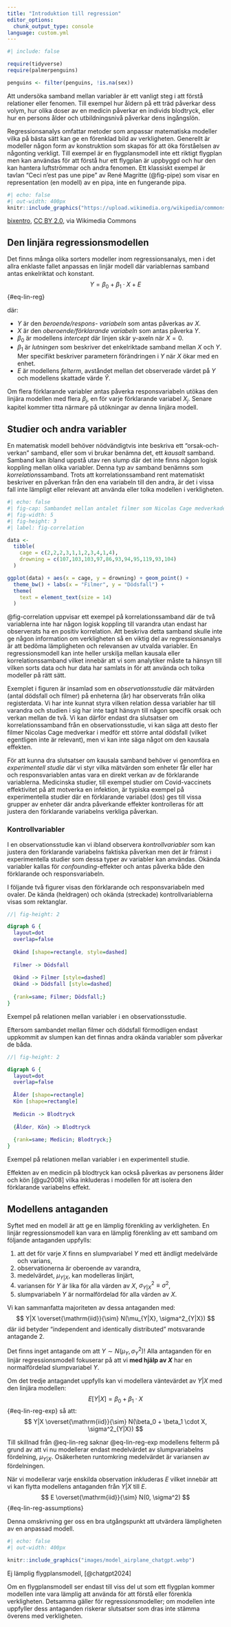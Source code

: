 ```yaml
---
title: "Introduktion till regression"
editor_options: 
  chunk_output_type: console
language: custom.yml
---
```


```r
#| include: false

require(tidyverse)
require(palmerpenguins)

penguins <- filter(penguins, !is.na(sex))

```

Att undersöka samband mellan variabler är ett vanligt steg i att förstå relationer eller fenomen. Till exempel hur åldern på ett träd påverkar dess volym, hur olika doser av en medicin påverkar en individs blodtryck, eller hur en persons ålder och utbildningsnivå påverkar dens ingångslön.

Regressionsanalys omfattar metoder som anpassar matematiska modeller vilka på bästa sätt kan ge en förenklad bild av verkligheten. Generellt är modeller någon form av konstruktion som skapas för att öka förståelsen av någonting verkligt. Till exempel är en flygplansmodell inte ett riktigt flygplan men kan användas för att förstå hur ett flygplan är uppbyggd och hur den kan hantera luftströmmar och andra fenomen. Ett klassiskt exempel är tavlan "Ceci n'est pas une pipe" av René Magritte (@fig-pipe) som visar en representation (en modell) av en pipa, inte en fungerande pipa. 

::: {#fig-pipe}
```r
#| echo: false
#| out-width: 400px
knitr::include_graphics("https://upload.wikimedia.org/wikipedia/commons/a/a7/Ceci_n%27est_pas_une_pipe_graffiti_in_Bucharest.jpg")
```
[bixentro](https://commons.wikimedia.org/wiki/File:Ceci_n%27est_pas_une_pipe_graffiti_in_Bucharest.jpg), [CC BY 2.0](https://creativecommons.org/licenses/by/2.0), via Wikimedia Commons
:::

## Den linjära regressionsmodellen
Det finns många olika sorters modeller inom regressionsanalys, men i det allra enklaste fallet anpassas en linjär modell där variablernas samband antas enkelriktat och konstant.
$$
Y = \beta_0 + \beta_1 \cdot X + E
$$ {#eq-lin-reg}

där:

- $Y$ är den *beroende/respons- variabeln* som antas påverkas av $X$.
- $X$ är den *oberoende/förklarande variabeln* som antas påverka $Y$.
- $\beta_0$ är modellens *intercept* där linjen skär y-axeln när $X = 0$.
- $\beta_1$ är *lutningen* som beskriver det enkelriktade samband mellan $X$ och $Y$. Mer specifikt beskriver parametern förändringen i $Y$ när $X$ ökar med en enhet.
- $E$ är modellens *felterm*, avståndet mellan det observerade värdet på $Y$ och modellens skattade värde $\hat{Y}$.

Om flera förklarande variabler antas påverka responsvariabeln utökas den linjära modellen med flera $\beta_j$, en för varje förklarande variabel $X_j$. Senare kapitel kommer titta närmare på utökningar av denna linjära modell.

## Studier och andra variabler
En matematisk modell behöver nödvändigtvis inte beskriva ett "orsak-och-verkan" samband, eller som vi brukar benämna det, ett *kausalt* samband. Samband kan ibland uppstå utav ren slump där det inte finns någon logisk koppling mellan olika variabler. Denna typ av samband benämns som *korrelation*ssamband. Trots att korrelationssamband rent matematiskt beskriver en påverkan från den ena variabeln till den andra, är det i vissa fall inte lämpligt eller relevant att använda eller tolka modellen i verkligheten.

```r
#| echo: false
#| fig-cap: Sambandet mellan antalet filmer som Nicolas Cage medverkade i och antalet dödsfall av drunkning mellan 1999 och 2009 i USA [@cdcNCHSNational;@imdbNicolasCage]
#| fig-width: 5
#| fig-height: 3
#| label: fig-correlation

data <- 
  tibble(
    cage = c(2,2,2,3,1,1,2,3,4,1,4),
    drowning = c(107,103,103,97,86,93,94,95,119,93,104)
  )

ggplot(data) + aes(x = cage, y = drowning) + geom_point() + 
  theme_bw() + labs(x = "Filmer", y = "Dödsfall") + 
  theme(
    text = element_text(size = 14)
  )

```

@fig-correlation uppvisar ett exempel på korrelationssamband där de två variablerna inte har någon logisk koppling till varandra utan endast har observerats ha en positiv korrelation. Att beskriva detta samband skulle inte ge någon information om verkligheten så en viktig del av regressionsanalys är att bedöma lämpligheten och relevansen av utvalda variabler. En regressionsmodell kan inte heller urskilja mellan kausala eller korrelationssamband vilket innebär att vi som analytiker måste ta hänsyn till vilken sorts data och hur data har samlats in för att använda och tolka modeller på rätt sätt.

Exemplet i figuren är insamlad som en *observationsstudie* där mätvärden (antal dödsfall och filmer) på enheterna (år) har observerats från olika registerdata. Vi har inte kunnat styra vilken relation dessa variabler har till varandra och studien i sig har inte tagit hänsyn till någon specifik orsak och verkan mellan de två. Vi kan därför endast dra slutsatser om korrelationssamband från en observationsstudie, vi kan säga att desto fler filmer Nicolas Cage medverkar i medför ett större antal dödsfall (vilket egentligen inte är relevant), men vi kan inte säga något om den kausala effekten.

För att kunna dra slutsatser om kausala samband behöver vi genomföra en *experimentell studie* där vi styr vilka mätvärden som enheter får eller har och responsvariablen antas vara en direkt verkan av de förklarande variablerna. Medicinska studier, till exempel studier om Covid-vaccinets effektivitet på att motverka en infektion, är typiska exempel på experimentella studier där en förklarande variabel (dos) ges till vissa grupper av enheter där andra påverkande effekter kontrolleras för att justera den förklarande variabelns verkliga påverkan. 

### Kontrollvariabler
I en observationsstudie kan vi ibland observera *kontrollvariabler* som kan justera den förklarande variabelns faktiska påverkan men det är främst i experimentella studier som dessa typer av variabler kan användas. Okända variabler kallas för *confounding*-effekter och antas påverka både den förklarande och responsvariabeln.

I följande två figurer visas den förklarande och responsvariabeln med ovaler. De kända (heldragen) och okända (streckade) kontrollvariablerna visas som rektanglar.

::: {#fig-obs-relation}
```dot
//| fig-height: 2

digraph G {
  layout=dot
  overlap=false
  
  Okänd [shape=rectangle, style=dashed]
  
  Filmer -> Dödsfall
  
  Okänd -> Filmer [style=dashed]
  Okänd -> Dödsfall [style=dashed]
  
  {rank=same; Filmer; Dödsfall;}
}

```

Exempel på relationen mellan variabler i en observationsstudie.
:::

Eftersom sambandet mellan filmer och dödsfall förmodligen endast uppkommit av slumpen kan det finnas andra okända variabler som påverkar de båda.

::: {#fig-obs-relation}
```dot
//| fig-height: 2

digraph G {
  layout=dot
  overlap=false
  
  Ålder [shape=rectangle]
  Kön [shape=rectangle]
  
  Medicin -> Blodtryck
  
  {Ålder, Kön} -> Blodtryck
  
  {rank=same; Medicin; Blodtryck;}
}

```

Exempel på relationen mellan variabler i en experimentell studie.
:::

Effekten av en medicin på blodtryck kan också påverkas av personens ålder och kön [@gu2008] vilka inkluderas i modellen för att isolera den förklarande variabelns effekt.

## Modellens antaganden {#sec-modellantaganden}
Syftet med en modell är att ge en lämplig förenkling av verkligheten. En linjär regressionsmodell kan vara en lämplig förenkling av ett samband om följande antaganden uppfylls:

1. att det för varje $X$ finns en slumpvariabel $Y$ med ett ändligt medelvärde och varians,
2. observationerna är oberoende av varandra,
3. medelvärdet, $\mu_{Y|X}$, kan modelleras linjärt,
4. variansen för $Y$ är lika för alla värden av $X$, $\sigma^2_{Y|X} \equiv \sigma^2$,
5. slumpvariabeln $Y$ är normalfördelad för alla värden av $X$.

Vi kan sammanfatta majoriteten av dessa antaganden med:
$$
   Y|X \overset{\mathrm{iid}}{\sim} N(\mu_{Y|X}, \sigma^2_{Y|X})
$$
där $\mathrm{iid}$ betyder "independent and identically distributed" motsvarande antagande 2.

::: {.callout-important}
Det finns inget antagande om att $Y \sim N(\mu_Y, \sigma^2_Y)$! Alla antaganden för en linjär regressionsmodell fokuserar på att vi **med hjälp av $X$** har en normalfördelad slumpvariabel $Y$.
::: 

Om det tredje antagandet uppfylls kan vi modellera väntevärdet av $Y|X$ med den linjära modellen:
$$
  E[Y|X] = \beta_0 + \beta_1 \cdot X 
$$ {#eq-lin-reg-exp}
så att:
$$
Y|X \overset{\mathrm{iid}}{\sim} N(\beta_0 + \beta_1 \cdot X, \sigma^2_{Y|X})
$$

Till skillnad från @eq-lin-reg saknar @eq-lin-reg-exp modellens felterm på grund av att vi nu modellerar endast medelvärdet av slumpvariabelns fördelning, $\mu_{Y|X}$. Osäkerheten runtomkring medelvärdet är variansen av fördelningen. 

När vi modellerar varje enskilda observation inkluderas $E$ vilket innebär att vi kan flytta modellens antaganden från $Y|X$ till $E$. 
$$
  E \overset{\mathrm{iid}}{\sim} N(0, \sigma^2)
$$ {#eq-lin-reg-assumptions}

Denna omskrivning ger oss en bra utgångspunkt att utvärdera lämpligheten av en anpassad modell. 

::: {#fig-airplane-ai}
```r
#| echo: false
#| out-width: 400px

knitr::include_graphics("images/model_airplane_chatgpt.webp")
```

Ej lämplig flygplansmodell, [@chatgpt2024]
:::
Om en flygplansmodell ser endast till viss del ut som ett flygplan kommer modellen inte vara lämplig att använda för att förstå eller förenkla verkligheten. Detsamma gäller för regressionsmodeller; om modellen inte uppfyller dess antaganden riskerar slutsatser som dras inte stämma överens med verkligheten.




